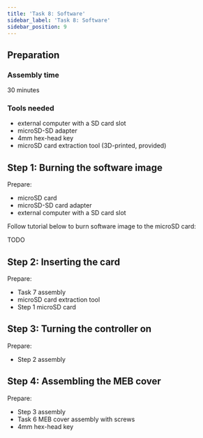 ```yaml
---
title: 'Task 8: Software'
sidebar_label: 'Task 8: Software'
sidebar_position: 9
---
```



## Preparation

### Assembly time

30 minutes

### Tools needed

- external computer with a SD card slot
- microSD-SD adapter
- 4mm hex-head key
- microSD card extraction tool (3D-printed, provided)

<ImageZoom
  loading="eager"
  src="/img/docs_images/leo-rover/manuals/software/software-1.webp"
  width="1200"
  height="802"
/>

## Step 1: Burning the software image

Prepare:

- microSD card
- microSD-SD card adapter
- external computer with a SD card slot

<ImageZoom
  src="/img/docs_images/leo-rover/manuals/software/software-2.webp"
  width="1200"
  height="802"
/>

<ImageZoom
  src="/img/docs_images/leo-rover/manuals/software/software-3.webp"
  width="1200"
  height="802"
/>

<ImageZoom
  src="/img/docs_images/leo-rover/manuals/software/software-4.webp"
  width="1200"
  height="802"
/>

Follow tutorial below to burn software image to the microSD card:

TODO

## Step 2: Inserting the card

Prepare:

- Task 7 assembly
- microSD card extraction tool
- Step 1 microSD card

<ImageZoom
  src="/img/docs_images/leo-rover/manuals/software/software-5.webp"
  width="1200"
  height="802"
/>

<ImageZoom
  src="/img/docs_images/leo-rover/manuals/software/software-6.webp"
  width="1200"
  height="802"
/>

<ImageZoom
  src="/img/docs_images/leo-rover/manuals/software/software-7.webp"
  width="1200"
  height="802"
/>

<ImageZoom
  src="/img/docs_images/leo-rover/manuals/software/software-8.webp"
  width="1200"
  height="802"
/>

## Step 3: Turning the controller on

Prepare:

- Step 2 assembly

<ImageZoom
  src="/img/docs_images/leo-rover/manuals/software/software-9.webp"
  width="1200"
  height="802"
/>

<ImageZoom
  src="/img/docs_images/leo-rover/manuals/software/software-10.webp"
  width="1200"
  height="802"
/>

## Step 4: Assembling the MEB cover

Prepare:

- Step 3 assembly
- Task 6 MEB cover assembly with screws
- 4mm hex-head key

<ImageZoom
  src="/img/docs_images/leo-rover/manuals/software/software-11.webp"
  width="1200"
  height="802"
/>

<ImageZoom
  src="/img/docs_images/leo-rover/manuals/software/software-12.webp"
  width="1200"
  height="802"
/>

<ImageZoom
  src="/img/docs_images/leo-rover/manuals/software/software-13.webp"
  width="1200"
  height="802"
/>

<ImageZoom
  src="/img/docs_images/leo-rover/manuals/software/software-14.webp"
  width="1200"
  height="802"
/>

